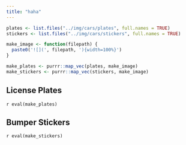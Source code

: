 ```yaml
---
title: "haha"
---
```


```r
plates <- list.files("../img/cars/plates", full.names = TRUE)
stickers <- list.files("../img/cars/stickers", full.names = TRUE)

make_image <- function(filepath) {
  paste0('![](', filepath, '){width=100%}')
}

make_plates <- purrr::map_vec(plates, make_image)
make_stickers <- purrr::map_vec(stickers, make_image)
```

::: {layout-ncol=2}
## License Plates

`r eval(make_plates)`

## Bumper Stickers

`r eval(make_stickers)`
:::